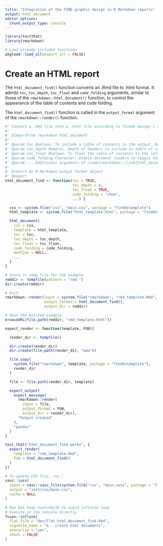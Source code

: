 ```yaml
---
title: "Integration of the FIND graphic design in R Markdown reports"
output: html_document
editor_options: 
  chunk_output_type: console
---
```


```r
library(testthat)
library(rmarkdown)
```

```r
# Load already included functions
pkgload::load_all(export_all = FALSE)
```

# Create an HTML report

The `html_document_find()` function converts an .Rmd file to .html format. It admits `toc`, `toc_depth`, `toc_float` and `code_folding` arguments, similar to those of the `rmarkdown::html_document()` function, to control the appearance of the table of contents and code folding.

The `html_document_find()` function is called in the `output_format` argument of the `rmarkdown::render()` function.

```r
#' Convert a .Rmd file into a .html file according to finddx design / template.
#'
#' @importFrom rmarkdown html_document
#'
#' @param toc Boolean. To include a table of contents in the output. Default is TRUE.
#' @param toc_depth Numeric. Depth of headers to include in table of contents. Default is 4.
#' @param toc_float Boolean. To float the table of contents to the left of the document. Default is TRUE.
#' @param code_folding Character. Enable document readers to toggle the display of R code chunks.
#' @param ... Additional arguments of \code{rmarkdown::\link{html_document}()}.
#' 
#' @return An R Markdown output format object
#' @export
html_document_find <- function(toc = TRUE, 
                               toc_depth = 4, 
                               toc_float = TRUE, 
                               code_folding = "show", 
                               ...) {

  css <- system.file("css", "main.css", package = "finddxtemplate")
  html_template <- system.file("html_template.html", package = "finddxtemplate")

  html_document(
    css = css,
    template = html_template,
    toc = toc,
    toc_depth = toc_depth,
    toc_float = toc_float,
    code_folding = code_folding,
    mathjax = NULL,
    ...
  )
}
```

```r
# Store in temp file for the example
rmddir <- tempfile(pattern = "rmd-")
dir.create(rmddir)

# Knit
rmarkdown::render(input = system.file("rmarkdown", "rmd_template.Rmd", package = "finddxtemplate"), 
                  output_format = html_document_find(),
                  output_dir = rmddir)

# Open the knitted example
browseURL(file.path(rmddir, "rmd_template.html"))
```

```r
expect_render <- function(template, FUN){

  render_dir <- tempfile()

  dir.create(render_dir)
  dir.create(file.path(render_dir, "www"))

  file.copy(
    system.file("rmarkdown", template, package = "finddxtemplate"),
    render_dir
  )

  file <- file.path(render_dir, template)

  expect_output(
    expect_message(
      rmarkdown::render(
        input = file,
        output_format = FUN,
        output_dir = render_dir),
      "Output created"
    ),
    "pandoc"
  )
}

test_that("html_document_find works", {
  expect_render(
    template = "rmd_template.Rmd", 
    FUN = html_document_find()
  )
})
```

```r
# To update CSS file, run :
sass::sass(
  input = sass::sass_file(system.file("css", "main.sass", package = "finddxtemplate")),
  output = "inst/css/main.css",
  cache = NULL
)
```

```r
# Run but keep eval=FALSE to avoid infinite loop
# Execute in the console directly
fusen::inflate(
  flat_file = "dev/flat_html_document_find.Rmd",
  vignette_name = "b - create html documents",
  overwrite = "yes",
  check = FALSE
)
```
